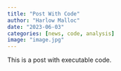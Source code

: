 ```yaml
---
title: "Post With Code"
author: "Harlow Malloc"
date: "2023-06-03"
categories: [news, code, analysis]
image: "image.jpg"
---
```


This is a post with executable code.
